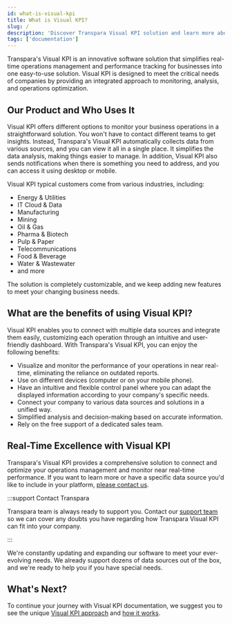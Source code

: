 ```yaml
---
id: what-is-visual-kpi
title: What is Visual KPI?
slug: /
description: 'Discover Transpara Visual KPI solution and learn more about its solution and capabilities using Visual KPI documentation.'
tags: ['documentation']
---
```


Transpara's Visual KPI is an innovative software solution that simplifies real-time operations management and performance tracking for businesses into one easy-to-use solution. Visual KPI is designed to meet the critical needs of companies by providing an integrated approach to monitoring, analysis, and operations optimization.

## Our Product and Who Uses It

Visual KPI offers different options to monitor your business operations in a straightforward solution. You won't have to contact different teams to get insights. Instead, Transpara's Visual KPI automatically collects data from various sources, and you can view it all in a single place. It simplifies the data analysis, making things easier to manage. In addition, Visual KPI also sends notifications when there is something you need to address, and you can access it using desktop or mobile.

Visual KPI typical customers come from various industries, including:

- Energy & Utilities
- IT Cloud & Data
- Manufacturing
- Mining
- Oil & Gas
- Pharma & Biotech
- Pulp & Paper
- Telecommunications
- Food & Beverage
- Water & Wastewater
- and more

The solution is completely customizable, and we keep adding new features to meet your changing business needs.

## What are the benefits of using Visual KPI?

Visual KPI enables you to connect with multiple data sources and integrate them easily, customizing each operation through an intuitive and user-friendly dashboard. With Transpara's Visual KPI, you can enjoy the following benefits:

- Visualize and monitor the performance of your operations in near real-time, eliminating the reliance on outdated reports.
- Use on different devices (computer or on your mobile phone).
- Have an intuitive and flexible control panel where you can adapt the displayed information according to your company's specific needs.
- Connect your company to various data sources and solutions in a unified way.
- Simplified analysis and decision-making based on accurate information.
- Rely on the free support of a dedicated sales team.

## Real-Time Excellence with Visual KPI

Transpara's Visual KPI provides a comprehensive solution to connect and optimize your operations management and monitor near real-time performance. If you want to learn more or have a specific data source you'd like to include in your platform, [please contact us](https://www.transpara.com/contact-us/).

:::support Contact Transpara

Transpara team is always ready to support you. Contact our [support team](https://www.transpara.com/contact-us/) so we can cover any doubts you have regarding how Transpara Visual KPI can fit into your company.

:::

We're constantly updating and expanding our software to meet your ever-evolving needs. We already support dozens of data sources out of the box, and we're ready to help you if you have special needs.

## What's Next?

To continue your journey with Visual KPI documentation, we suggest you to see the unique [Visual KPI approach](/docs/visual-kpi-approach) and [how it works](/docs/how-visual-kpi-works).

